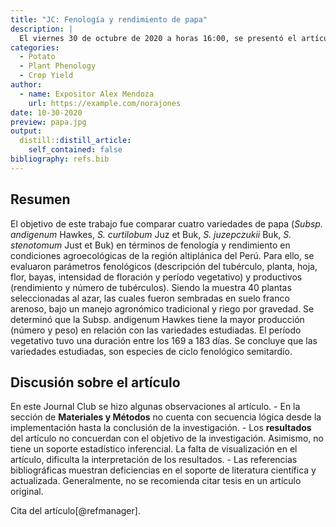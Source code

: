 ```yaml
---
title: "JC: Fenología y rendimiento de papa"
description: |
  El viernes 30 de octubre de 2020 a horas 16:00, se presentó el artículo original: "Fenología y rendimiento de cuatro variedades de papa en el Altiplano peruano".
categories:
  - Potato
  - Plant Phenology
  - Crop Yield
author:
  - name: Expositor Alex Mendoza
    url: https://example.com/norajones
date: 10-30-2020
preview: papa.jpg
output:
  distill::distill_article:
    self_contained: false
bibliography: refs.bib
---
```

## Resumen
El objetivo de este trabajo fue comparar cuatro variedades de papa (*Subsp. andigenum* Hawkes, *S. curtilobum* Juz et Buk, *S. juzepczukii* Buk, *S. stenotomum* Just et Buk) en términos de fenología y rendimiento en condiciones agroecológicas de la región altiplánica del Perú. Para ello, se evaluaron parámetros fenológicos (descripción del tubérculo, planta, hoja, flor, bayas, intensidad de floración y período vegetativo) y productivos (rendimiento y número de tubérculos). Siendo la muestra 40 plantas seleccionadas al azar, las cuales fueron sembradas en suelo franco arenoso, bajo un manejo agronómico tradicional y riego por gravedad. Se determinó que la Subsp. andigenum Hawkes tiene la mayor producción (número y peso) en relación con las variedades estudiadas. El período vegetativo tuvo una duración entre los 169 a 183 días. Se concluye que las variedades estudiadas, son especies de ciclo fenológico semitardío.

## Discusión sobre el artículo
En este Journal Club se hizo algunas observaciones al artículo. 
- En la sección de **Materiales y Métodos** no cuenta con secuencia lógica desde la implementación hasta la conclusión de la investigación. 
- Los **resultados** del artículo no concuerdan con el objetivo de la investigación. Asimismo, no tiene un soporte estadístico inferencial. La falta de visualización en el artículo, dificulta la interpretación de los resultados.
- Las referencias bibliográficas muestran deficiencias en el soporte de literatura científica y actualizada. Generalmente, no se recomienda citar tesis en un artículo original. 

Cita del artículo[@refmanager].
